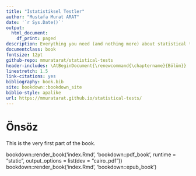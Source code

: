 ```yaml
--- 
title: "İstatistiksel Testler"
author: "Mustafa Murat ARAT"
date: '`r Sys.Date()`'
output:
  html_document:
    df_print: paged
description: Everything you need (and nothing more) about statistical tests
documentclass: book
fontsize: 12pt
github-repo: mmuratarat/statistical-tests
header-includes: \AtBeginDocument{\renewcommand{\chaptername}{Bölüm}}
linestretch: 1.5
link-citations: yes
bibliography: book.bib
site: bookdown::bookdown_site
biblio-style: apalike
url: https://mmuratarat.github.io/statistical-tests/
---
```


# Önsöz {-}

This is the very first part of the book.

bookdown::render_book('index.Rmd', 'bookdown::pdf_book', runtime = "static", output_options = list(dev = "cairo_pdf"))
bookdown::render_book('index.Rmd', 'bookdown::epub_book')